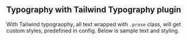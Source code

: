 
<Meta title="Typography with Tailwind plugin" />


## Typography with Tailwind Typography plugin

With Tailwind typograophy, all text wrapped with `.prose` class, will get custom styles, predefined in config. Below is sample text and styling.


<Canvas>
  <div className="px-4 mx-auto my-8 prose text-justify">
    <MDXProvider>
      <MarkdownSample/>
    </MDXProvider>
  </div>
</Canvas>

